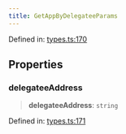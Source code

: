```yaml
---
title: GetAppByDelegateeParams
---
```


Defined in: [types.ts:170](https://github.com/LIT-Protocol/Vincent/blob/24971b3553e0b3a0f81730455f8a1892791091ad/packages/libs/contracts-sdk/src/types.ts#L170)

## Properties

### delegateeAddress

> **delegateeAddress**: `string`

Defined in: [types.ts:171](https://github.com/LIT-Protocol/Vincent/blob/24971b3553e0b3a0f81730455f8a1892791091ad/packages/libs/contracts-sdk/src/types.ts#L171)
